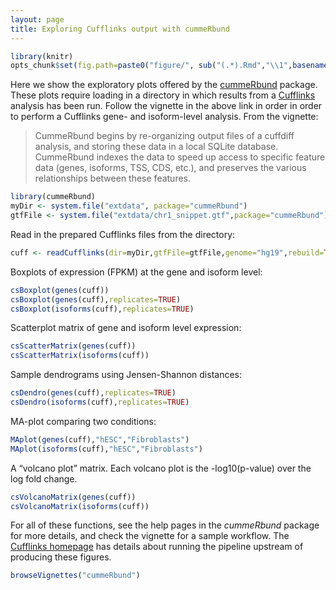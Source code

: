 ```yaml
---
layout: page
title: Exploring Cufflinks output with cummeRbund
---
```


```r
library(knitr)
opts_chunk$set(fig.path=paste0("figure/", sub("(.*).Rmd","\\1",basename(knitr:::knit_concord$get('infile'))), "-"))
```


Here we show the exploratory plots offered by the [cummeRbund](http://www.bioconductor.org/packages/release/bioc/html/cummeRbund.html) package. These plots require loading in a directory in which results from a [Cufflinks](http://cole-trapnell-lab.github.io/cufflinks/) analysis has been run. Follow the vignette in the above link in order in order to perform a Cufflinks gene- and isoform-level analysis. From the vignette:

> CummeRbund begins by re-organizing output files of a cuffdiff analysis, and storing these data in a local SQLite database. CummeRbund indexes the data to speed up access to specific feature data (genes, isoforms, TSS, CDS, etc.), and preserves the various relationships between these features. 

```r
library(cummeRbund)
myDir <- system.file("extdata", package="cummeRbund") 
gtfFile <- system.file("extdata/chr1_snippet.gtf",package="cummeRbund")
```

Read in the prepared Cufflinks files from the directory:

```r
cuff <- readCufflinks(dir=myDir,gtfFile=gtfFile,genome="hg19",rebuild=TRUE)
```

Boxplots of expression (FPKM) at the gene and isoform level:

```r
csBoxplot(genes(cuff))
csBoxplot(genes(cuff),replicates=TRUE)
csBoxplot(isoforms(cuff),replicates=TRUE)
```

Scatterplot matrix of gene and isoform level expression:

```r
csScatterMatrix(genes(cuff))
csScatterMatrix(isoforms(cuff))
```

Sample dendrograms using Jensen-Shannon distances:

```r
csDendro(genes(cuff),replicates=TRUE)
csDendro(isoforms(cuff),replicates=TRUE)
```

MA-plot comparing two conditions:

```r
MAplot(genes(cuff),"hESC","Fibroblasts")
MAplot(isoforms(cuff),"hESC","Fibroblasts")
```

A "volcano plot" matrix. Each volcano plot is the -log10(p-value) over the log fold change.

```r
csVolcanoMatrix(genes(cuff))
csVolcanoMatrix(isoforms(cuff))
```

For all of these functions, see the help pages in the *cummeRbund* package for more details, and check the vignette for a sample workflow. The [Cufflinks homepage](http://cole-trapnell-lab.github.io/cufflinks/) has details about running the pipeline upstream of producing these figures.

```r
browseVignettes("cummeRbund")
```
